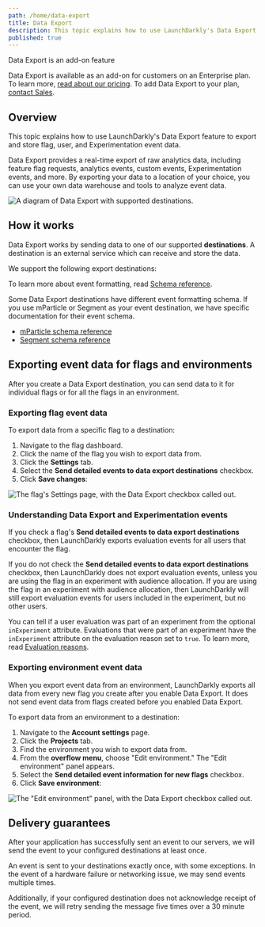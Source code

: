 ```yaml
---
path: /home/data-export
title: Data Export
description: This topic explains how to use LaunchDarkly's Data Export feature to export and store flag, user, and Experimentation event data. Data Export provides a real-time export of raw analytics data, including feature flag requests, analytics events, custom events, Experimentation events, and more.
published: true
---
```


<Callout intent="primary">
<CalloutTitle>Data Export is an add-on feature</CalloutTitle>
<CalloutDescription>

Data Export is available as an add-on for customers on an Enterprise plan. To learn more, [read about our pricing](https://launchdarkly.com/pricing/). To add Data Export to your plan, [contact Sales](https://launchdarkly.com/contact-sales/).

</CalloutDescription>
</Callout>

## Overview

This topic explains how to use LaunchDarkly's Data Export feature to export and store flag, user, and Experimentation event data.

Data Export provides a real-time export of raw analytics data, including feature flag requests, analytics events, custom events, Experimentation events, and more. By exporting your data to a location of your choice, you can use your own data warehouse and tools to analyze event data.

![A diagram of Data Export with supported destinations.](data-export.png)

## How it works

Data Export works by sending data to one of our supported **destinations**. A destination is an external service which can receive and store the data.

We support the following export destinations:

<ChildPageList path="/home/data-export" omit="/home/data-export/schema-reference" />

To learn more about event formatting, read [Schema reference](/home/data-export/schema-reference).

Some Data Export destinations have different event formatting schema. If you use mParticle or Segment as your event destination, we have specific documentation for their event schema.

* [mParticle schema reference](/home/data-export/mparticle-schema-reference)
* [Segment schema reference](/home/data-export/segment-schema-reference)

## Exporting event data for flags and environments

After you create a Data Export destination, you can send data to it for individual flags or for all the flags in an environment.

### Exporting flag event data

To export data from a specific flag to a destination:

1. Navigate to the flag dashboard.
2. Click the name of the flag you wish to export data from.
3. Click the **Settings** tab.
4. Select the **Send detailed events to data export destinations** checkbox.
5. Click **Save changes**:

![The flag's Settings page, with the Data Export checkbox called out.](data-export-detailed-event-info-callout.png)

### Understanding Data Export and Experimentation events

If you check a flag's **Send detailed events to data export destinations** checkbox, then LaunchDarkly exports evaluation events for all users that encounter the flag. 

If you do not check the **Send detailed events to data export destinations** checkbox, then LaunchDarkly does not export evaluation events, unless you are using the flag in an experiment with audience allocation. If you are using the flag in an experiment with audience allocation, then LaunchDarkly will still export evaluation events for users included in the experiment, but no other users.

You can tell if a user evaluation was part of an experiment from the optional `inExperiment` attribute. Evaluations that were part of an experiment have the `inExperiment` attribute on the evaluation reason set to `true`. To learn more, read [Evaluation reasons](/sdk/concepts/evaluation-reasons).

### Exporting environment event data

When you export event data from an environment, LaunchDarkly exports all data from every new flag you create after you enable Data Export. It does not send event data from flags created before you enabled Data Export.

To export data from an environment to a destination:

1. Navigate to the **Account settings** page.
2. Click the **Projects** tab.
3. Find the environment you wish to export data from.
4. From the **overflow menu**, choose "Edit environment." The "Edit environment" panel appears.
5. Select the **Send detailed event information for new flags** checkbox.
6. Click **Save environment**:

![The "Edit environment" panel, with the Data Export checkbox called out.](data-export-env-detailed-event-info-callout.png)


## Delivery guarantees

After your application has successfully sent an event to our servers, we will send the event to your configured destinations at least once.

An event is sent to your destinations exactly once, with some exceptions. In the event of a hardware failure or networking issue, we may send events multiple times.

Additionally, if your configured destination does not acknowledge receipt of the event, we will retry sending the message five times over a 30 minute period.
